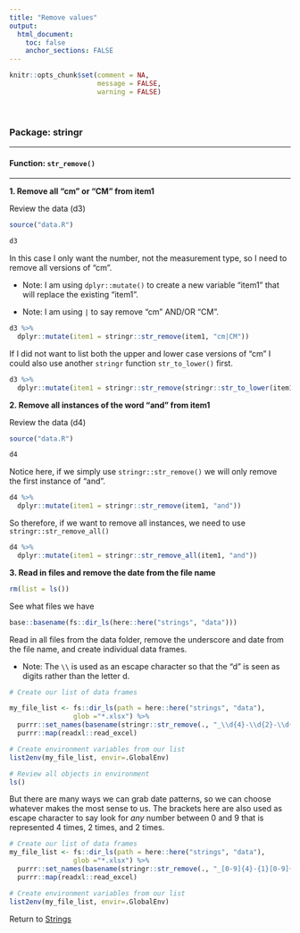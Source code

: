 ```yaml
---
title: "Remove values"
output: 
  html_document:
    toc: false
    anchor_sections: FALSE
---
```


```r
knitr::opts_chunk$set(comment = NA,
                      message = FALSE,
                      warning = FALSE)
```

<br>

### Package: stringr

---

#### Function: `str_remove()`

---

**1\. Remove all "cm" or "CM" from item1**

Review the data (d3)

```r

source("data.R")

d3

```

In this case I only want the number, not the measurement type, so I need to remove all versions of "cm".

* Note: I am using `dplyr::mutate()` to create a new variable "item1" that will replace the existing "item1".

* Note: I am using `|` to say remove "cm" AND/OR "CM".

```r

d3 %>%
  dplyr::mutate(item1 = stringr::str_remove(item1, "cm|CM"))

```

If I did not want to list both the upper and lower case versions of "cm" I could also use another `stringr` function `str_to_lower()` first.

```r

d3 %>%
  dplyr::mutate(item1 = stringr::str_remove(stringr::str_to_lower(item1), "cm"))

```


**2\. Remove all instances of the word "and" from item1**

Review the data (d4)

```r

source("data.R")

d4

```

Notice here, if we simply use `stringr::str_remove()` we will only remove the first instance of "and".

```r

d4 %>%
  dplyr::mutate(item1 = stringr::str_remove(item1, "and"))

```

So therefore, if we want to remove all instances, we need to use `stringr::str_remove_all()`

```r

d4 %>%
  dplyr::mutate(item1 = stringr::str_remove_all(item1, "and"))

```

**3\. Read in files and remove the date from the file name**

```r

rm(list = ls())

```

See what files we have

```r

base::basename(fs::dir_ls(here::here("strings", "data")))

```

Read in all files from the data folder, remove the underscore and date from the file name, and create individual data frames.

* Note: The `\\` is used as an escape character so that the "d" is seen as digits rather than the letter d.

```r

# Create our list of data frames

my_file_list <- fs::dir_ls(path = here::here("strings", "data"), 
                glob ="*.xlsx") %>%
  purrr::set_names(basename(stringr::str_remove(., "_\\d{4}-\\d{2}-\\d{2}"))) %>%
  purrr::map(readxl::read_excel)

# Create environment variables from our list
list2env(my_file_list, envir=.GlobalEnv)

```

```r

# Review all objects in environment
ls()

```


But there are many ways we can grab date patterns, so we can choose whatever makes the most sense to us. The brackets here are also used as escape character to say look for *any* number between 0 and 9 that is represented 4 times, 2 times, and 2 times.

```r

# Create our list of data frames
my_file_list <- fs::dir_ls(path = here::here("strings", "data"), 
                glob ="*.xlsx") %>%
  purrr::set_names(basename(stringr::str_remove(., "_[0-9]{4}-{1}[0-9]{2}-{1}[0-9]{2}"))) %>%
  purrr::map(readxl::read_excel)

# Create environment variables from our list
list2env(my_file_list, envir=.GlobalEnv)

```

Return to [Strings](https://github.com/Cghlewis/data-wrangling-functions/wiki/Strings)
